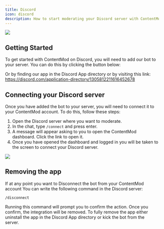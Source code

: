 ```yaml
---
title: Discord
icon: discord
description: How to start moderating your Discord server with ContentMod.
---
```



<img
  src="/assets/discord-dm.png"
  className="aspect-[16/10] rounded-md shadow-lg bg-black border"
/>

## Getting Started

To get started with ContentMod on Discord, you will need to add our bot to your server. You can do this by clicking the button below:

<DiscordButton />

Or by finding our app in the Discord App directory or by visiting this link:
https://discord.com/application-directory/1305812211616452678

## Connecting your Discord server

Once you have added the bot to your server, you will need to connect it to your ContentMod account. To do this, follow these steps:

1. Open the Discord server where you want to moderate.
2. In the chat, type `/connect` and press enter.
3. A message will appear asking to you to open the ContentMod dashboard. Click the link to open it.
4. Once you have opened the dashboard and logged in you will be taken to the screen to connect your Discord server.

<img
  src="/assets/discord-connect.png"
  className="aspect-[16/10] rounded-md shadow-lg bg-black border"
/>

## Removing the app

If at any point you want to Disconnect the bot from your ContentMod account
You can write the following command in the Discord server:

`/disconnect`

Running this command will prompt you to confirm the action. Once you confirm, the integration will be removed.
To fully remove the app either uninstall the app in the Discord App directory or kick the bot from the server.
